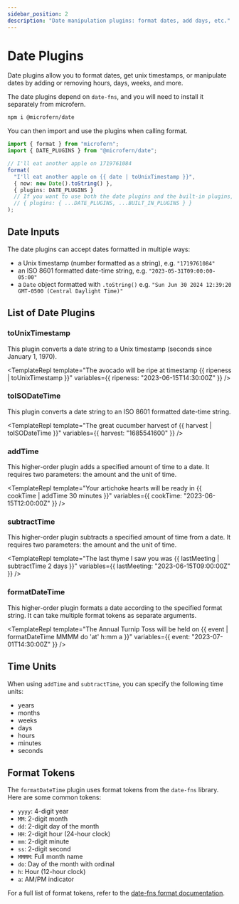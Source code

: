 ```yaml
---
sidebar_position: 2
description: "Date manipulation plugins: format dates, add days, etc."
---
```




# Date Plugins

Date plugins allow you to format dates, get unix timestamps, or manipulate dates
by adding or removing hours, days, weeks, and more.

The date plugins depend on `date-fns`, and you will need to install it
separately from microfern.

```bash
npm i @microfern/date
```

You can then import and use the plugins when calling format.

```ts
import { format } from "microfern";
import { DATE_PLUGINS } from "@microfern/date";

// I'll eat another apple on 1719761084
format(
  "I'll eat another apple on {{ date | toUnixTimestamp }}",
  { now: new Date().toString() },
  { plugins: DATE_PLUGINS }
  // If you want to use both the date plugins and the built-in plugins, you can merge them like this:
  // { plugins: { ...DATE_PLUGINS, ...BUILT_IN_PLUGINS } }
);
```

## Date Inputs

The date plugins can accept dates formatted in multiple ways:
- a Unix timestamp (number formatted as a string), e.g. `"1719761084"`
- an ISO 8601 formatted date-time string, e.g. `"2023-05-31T09:00:00-05:00"`
- a `Date` object formatted with `.toString()` e.g. `"Sun Jun 30 2024 12:39:20 GMT-0500 (Central Daylight Time)"`

## List of Date Plugins

### toUnixTimestamp
This plugin converts a date string to a Unix timestamp (seconds since January 1, 1970).

<TemplateRepl
      template="The avocado will be ripe at timestamp {{ ripeness | toUnixTimestamp }}"
      variables={{ ripeness: "2023-06-15T14:30:00Z" }}
/>

### toISODateTime
This plugin converts a date string to an ISO 8601 formatted date-time string.

<TemplateRepl
      template="The great cucumber harvest of {{ harvest | toISODateTime }}"
      variables={{ harvest: "1685541600" }}
/>

### addTime
This higher-order plugin adds a specified amount of time to a date. It requires two parameters: the amount and the unit of time.

<TemplateRepl
      template="Your artichoke hearts will be ready in {{ cookTime | addTime 30 minutes }}"
      variables={{ cookTime: "2023-06-15T12:00:00Z" }}
/>

### subtractTime
This higher-order plugin subtracts a specified amount of time from a date. It requires two parameters: the amount and the unit of time.

<TemplateRepl
      template="The last thyme I saw you was {{ lastMeeting | subtractTime 2 days }}"
      variables={{ lastMeeting: "2023-06-15T09:00:00Z" }}
/>

### formatDateTime
This higher-order plugin formats a date according to the specified format string. It can take multiple format tokens as separate arguments.

<TemplateRepl
      template="The Annual Turnip Toss will be held on {{ event | formatDateTime MMMM do 'at' h:mm a }}"
      variables={{ event: "2023-07-01T14:30:00Z" }}
/>

## Time Units

When using `addTime` and `subtractTime`, you can specify the following time units:

- years
- months
- weeks
- days
- hours
- minutes
- seconds

## Format Tokens

The `formatDateTime` plugin uses format tokens from the `date-fns` library. Here are some common tokens:

- `yyyy`: 4-digit year
- `MM`: 2-digit month
- `dd`: 2-digit day of the month
- `HH`: 2-digit hour (24-hour clock)
- `mm`: 2-digit minute
- `ss`: 2-digit second
- `MMMM`: Full month name
- `do`: Day of the month with ordinal
- `h`: Hour (12-hour clock)
- `a`: AM/PM indicator

For a full list of format tokens, refer to the [date-fns format documentation](https://date-fns.org/v3.6.0/docs/format).